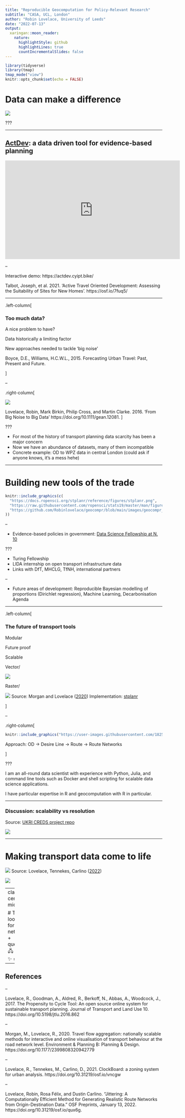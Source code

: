```yaml
---
title: "Reproducible Geocomputation for Policy-Relevant Research"
subtitle: "CASA, UCL, London"
author: "Robin Lovelace, University of Leeds"
date: "2022-07-13"
output:
  xaringan::moon_reader:
    nature:
      highlightStyle: github
      highlightLines: true
      countIncrementalSlides: false
---
```


```r
library(tidyverse)
library(tmap)
tmap_mode("view")
knitr::opts_chunk$set(echo = FALSE)
```

# Data can make a difference

![](https://github.com/npct/pct-team/blob/master/figures/front-page-leeds-pct-demo.png?raw=true)


???

---

## [ActDev](https://actdev.cyipt.bike/): a data driven tool for evidence-based planning

<iframe width="560" height="315" src="https://www.youtube.com/embed/nNYroA16JEQ?start=124" title="YouTube video player" frameborder="0" allow="accelerometer; autoplay; clipboard-write; encrypted-media; gyroscope; picture-in-picture" allowfullscreen></iframe>

--

Interactive demo: https://actdev.cyipt.bike/

Talbot, Joseph, et al. 2021. ‘Active Travel Oriented Development: Assessing the Suitability of Sites for New Homes’. https://osf.io/7fuq5/


---


.left-column[

### Too much data?

A nice problem to have?

Data historically a limiting factor

New approaches needed to tackle 'big noise'

Boyce, D.E., Williams, H.C.W.L., 2015. Forecasting Urban Travel: Past, Present and Future.

]

--

.right-column[

<!-- ![](https://user-images.githubusercontent.com/1825120/167034112-b00e091a-9e2a-4ff3-9e4f-4e71e7fe18f6.png) -->
![](https://user-images.githubusercontent.com/1825120/161992916-2d1dfea6-e783-4b2d-b6b8-61522f38ad8e.png)

Lovelace, Robin, Mark Birkin, Philip Cross, and Martin Clarke. 2016. ‘From Big Noise to Big Data' https://doi.org/10.1111/gean.12081.
]

???

- For most of the history of transport planning data scarcity has been a major concern
- Now we have an abundance of datasets, many of them incompatible
- Concrete example: OD to WPZ data in central London (could ask if anyone knows, it's a mess hehe)

---

# Building new tools of the trade

```r
knitr::include_graphics(c(
  "https://docs.ropensci.org/stplanr/reference/figures/stplanr.png",
  "https://raw.githubusercontent.com/ropensci/stats19/master/man/figures/logo.png",
  "https://github.com/Robinlovelace/geocompr/blob/main/images/geocompr_hex.png?raw=true"
))
```

--

- Evidence-based policies in government: [Data Science Fellowship at N. 10](https://www.ukri.org/opportunity/esrc-adr-uk-no-10-data-science-fellowships-2021/)

???

- Turing Fellowship 
- LIDA internship on open transport infrastructure data
- Links with DfT, MHCLG, TfNH, international partners

--

- Future areas of development: Reproducible Bayesian modelling of proportions (Dirichlet regression), Machine Learning, Decarbonisation Agenda

---

.left-column[

### The future of transport tools

Modular

Future proof

Scalable

Vector/

![](https://user-images.githubusercontent.com/1825120/141863981-31a11068-a5f3-4e19-9471-b03dbb36f9a8.png)

Raster/

![](https://geocompr.robinlovelace.net/02-spatial-data_files/figure-html/raster-intro-plot-1.png)
Source: Morgan and Lovelace ([2020](https://doi.org/10.1177/2399808320942779 )) Implementation: [stplanr](https://docs.ropensci.org/stplanr/index.html)

]

--

.right-column[

```r
knitr::include_graphics("https://user-images.githubusercontent.com/1825120/142071229-81358e26-5e8d-437e-9ef8-91704a4e690f.png")
```

Approach: OD -> Desire Line -> Route -> Route Networks

]

???

I am an all-round data scientist with experience with Python, Julia, and command line tools such as Docker and shell scripting for scalable data science applications.

I have particular expertise in R and geocomputation with R in particular.

---

### Discussion: scalability vs resolution

Source: [UKRI CREDS project repo](https://github.com/creds2/od-data)

![](https://github.com/creds2/od-data/raw/master/overview_map1.png)

---

# Making transport data come to life

![](https://github.com/zonebuilders/zonebuilder/releases/download/v0.0.2.9000/cityscale.png)
Source: Lovelace, Tennekes, Carlino ([2022](https://zonebuilders.github.io/zonebuilder/articles/paper.html))

![](https://user-images.githubusercontent.com/1825120/141021386-3ee6af6d-8ca8-4f4c-9856-c636f4a8fc0e.png)


---
class: center, middle

# Thanks, look forward to networking + questions  🖧 + 📈 + ✨ =  🚀!

--

## References

--

Lovelace, R., Goodman, A., Aldred, R., Berkoff, N., Abbas, A., Woodcock, J., 2017. The Propensity to Cycle Tool: An open source online system for sustainable transport planning. Journal of Transport and Land Use 10. https://doi.org/10.5198/jtlu.2016.862


--

Morgan, M., Lovelace, R., 2020. Travel flow aggregation: nationally scalable methods for interactive and online visualisation of transport behaviour at the road network level. Environment & Planning B: Planning & Design. https://doi.org/10.1177/2399808320942779

--

Lovelace, R., Tennekes, M., Carlino, D., 2021. ClockBoard: a zoning system for urban analysis. https://doi.org/10.31219/osf.io/vncgw

--

Lovelace, Robin, Rosa Félix, and Dustin Carlino. “Jittering: A Computationally Efficient Method for Generating Realistic Route Networks from Origin-Destination Data.” OSF Preprints, January 13, 2022. https://doi.org/10.31219/osf.io/qux6g.


